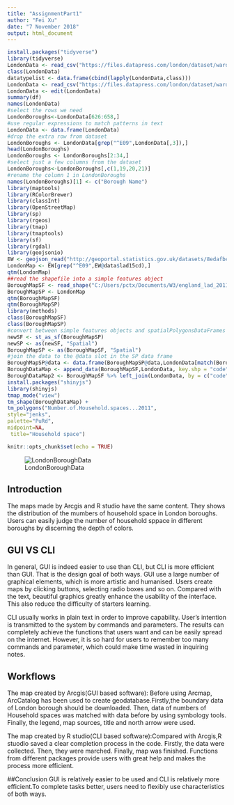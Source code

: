 ---
title: "AssignmentPart1"
author: "Fei Xu"
date: "7 November 2018"
output: html_document
---
```{r}
install.packages("tidyverse")
library(tidyverse)
LondonData <- read_csv("https://files.datapress.com/london/dataset/ward-profiles-and-atlas/2015-09-24T14:21:24/ward-profiles-excel-version.csv", na = "n/a")
class(LondonData)
datatypelist <- data.frame(cbind(lapply(LondonData,class)))
LondonData <- read_csv("https://files.datapress.com/london/dataset/ward-profiles-and-atlas/2015-09-24T14:21:24/ward-profiles-excel-version.csv")
LondonData <- edit(LondonData)
summary(df)
names(LondonData)
#select the rows we need
LondonBoroughs<-LondonData[626:658,]
#use regular expressions to match patterns in text
LondonData <- data.frame(LondonData)
#drop the extra row from dataset
LondonBoroughs <- LondonData[grep("^E09",LondonData[,3]),]
head(LondonBoroughs)
LondonBoroughs <- LondonBoroughs[2:34,]
#select just a few columns from the dataset
LondonBoroughs<-LondonBoroughs[,c(1,19,20,21)]
#rename the column 1 in LondonBoroughs
names(LondonBoroughs)[1] <- c("Borough Name")
library(maptools)
library(RColorBrewer)
library(classInt)
library(OpenStreetMap)
library(sp)
library(rgeos)
library(tmap)
library(tmaptools)
library(sf)
library(rgdal)
library(geojsonio)
EW <- geojson_read("http://geoportal.statistics.gov.uk/datasets/8edafbe3276d4b56aec60991cbddda50_2.geojson", what = "sp")
LondonMap <- EW[grep("^E09",EW@data$lad15cd),]
qtm(LondonMap)
##read the shapefile into a simple features object
BoroughMapSF <- read_shape("C:/Users/pctx/Documents/W3/england_lad_2011.shp", as.sf = TRUE)
BoroughMapSP <- LondonMap
qtm(BoroughMapSF)
qtm(BoroughMapSP)
library(methods)
class(BoroughMapSF)
class(BoroughMapSP)
#convert between simple features objects and spatialPolygonsDataFrames 
newSF <- st_as_sf(BoroughMapSP)
newSP <- as(newSF, "Spatial")
BoroughMapSP <- as(BoroughMapSF, "Spatial")
#join the data to the @data slot in the SP data frame
BoroughMapSP@data <- data.frame(BoroughMapSP@data,LondonData[match(BoroughMapSP@data[,"code"],LondonData[,"New.code"]),])
BoroughDataMap <- append_data(BoroughMapSF,LondonData, key.shp = "code", key.data = "New.code", ignore.duplicates = TRUE)
BoroughDataMap2 <- BoroughMapSF %>% left_join(LondonData, by = c("code" = "New.code"))
install.packages("shinyjs")          
library(shinyjs)
tmap_mode("view")
tm_shape(BoroughDataMap) +
tm_polygons("Number.of.Household.spaces...2011",
style="jenks",
palette="PuRd",
midpoint=NA,
 title="Household space")
```

```{r setup, include=FALSE}
knitr::opts_chunk$set(echo = TRUE)
```




![LondonBoroughData](N:\GIS\WK4\LondonBoroughData.jpg)

## Introduction
The maps made by Arcgis and  R studio have the same content. They shows the distribution of the mumbers of household space in London boroughs. Users can easily judge the number of household sppace in different boroughs by discerning the depth of colors.

## GUI VS CLI
In general, GUI is indeed easier to use than CLI, but CLI is more efficient than GUI. That is the design goal of both ways. 
GUI use a large number of graphical elements, which is more artistic and humanised. Users create maps by clicking buttons, selecting radio boxes and so on. Compared with the text, beautiful graphics greatly enhance the usability of the interface.  This also reduce the difficulty of starters learning.

CLI usually works in plain text in order to improve capability. User's intention is transmitted to the system by commands and parameters. The results can completely achieve the functions that users want and can be easily spread on the internet. However, it is so hard for users to remember too many commands and parameter, which could make time wasted in inquiring notes.

## Workflows
The map created by Arcgis(GUI based software): Before using Arcmap, ArcCatalog has been used to create geodatabase.Firstly,the boundary data of London borough should be downloaded. Then, data of numbers of Household spaces was matched with data before by using symbology tools. Finally, the legend, map sources, title and north arrow were used.

The map created by R studio(CLI based software):Compared with Arcgis,R stuodio saved a clear completion process in the code. Firstly, the data were collected. Then, they were marched. Finally, map was finished. Functions from different packages provide users with great help and makes the process more efficient.

##Conclusion
GUI is relatively easier to be used and CLI is relatively more efficient.To complete tasks better, users need to flexibly use characteristics of both ways.